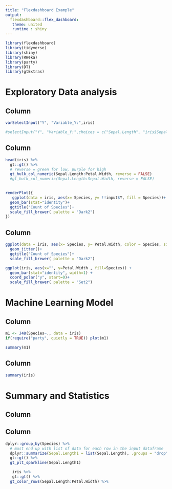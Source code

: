 ---
title: "Flexdashboard Example"
output: 
  flexdashboard::flex_dashboard:
   theme: united
   runtime : shiny
---

```{r setup, include=FALSE}
library(flexdashboard)
library(tidyverse)
library(shiny)
library(RWeka)
library(party)
library(DT)
library(gtExtras)
```

Exploratory Data analysis
==============================================================================

Column {.sidebar}
-----------------------------------------------------------------------


```{r}

varSelectInput("Y", "Variable_Y:",iris)


```


```{r}
#selectInput("Y", "Variable_Y:",choices = c("Sepal.Length", "iris$Sepal.Width"), selceted= "Sepal.Length")
```

Column
---------------------------------------------------------------------
```{r}
head(iris) %>%
  gt::gt() %>%
  # reverse = green for low, purple for high
  gt_hulk_col_numeric(Sepal.Length:Petal.Width, reverse = FALSE)
  #gt_hulk_col_numeric(Sepal.Length:Sepal.Width, reverse = FALSE)
  

```


```{r}
renderPlot({
   ggplot(data = iris, aes(x= Species, y= !!input$Y, fill = Species))+
  geom_bar(stat="identity")+
  ggtitle("Count of Species")+
  scale_fill_brewer( palette = "Dark2")
})  
```

Column
-----------------------------------------------------------------
```{r}
ggplot(data = iris, aes(x= Species, y= Petal.Width, color = Species, size = Species))+
  geom_jitter()+
  ggtitle("Count of Species")+
  scale_fill_brewer( palette = "Dark2")
```



```{r}
ggplot(iris, aes(x="", y=Petal.Width , fill=Species)) +
  geom_bar(stat="identity", width=1) +
  coord_polar("y", start=0)+
  scale_fill_brewer( palette = "Set2")
```

Machine Learning Model
=====================================================================


Column
---------------------------------------------------------------------

```{r}
m1 <- J48(Species~., data = iris)
if(require("party", quietly = TRUE)) plot(m1)

```

```{r}
summary(m1)
```
Column
------------------------------------------------------------------------
```{r}
summary(iris)
```

Summary and Statistics
=============================================================================

Column {.sidebar}
-----------------------------------------------------------------------




Column
---------------------------------------------------------------------------

```{r}
dplyr::group_by(Species) %>%
  # must end up with list of data for each row in the input dataframe
  dplyr::summarize(Sepal.Length1 = list(Sepal.Length), .groups = "drop") %>%
  gt::gt() %>%
  gt_plt_sparkline(Sepal.Length1)
```


```{r}
   iris %>% 
   gt::gt() %>%
  gt_color_rows(Sepal.Length:Petal.Width) %>% 
 

  
```

